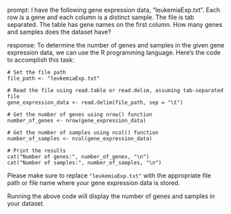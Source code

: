 prompt:
I have the following gene expression data, "leukemiaExp.txt". Each row is a gene and each column is a distinct sample. The file is tab separated. The table has gene names on the first column. How many genes and samples does the dataset have?

response:
To determine the number of genes and samples in the given gene expression data, we can use the R programming language. Here's the code to accomplish this task:

```
# Set the file path
file_path <- "leukemiaExp.txt"

# Read the file using read.table or read.delim, assuming tab-separated file
gene_expression_data <- read.delim(file_path, sep = "\t")

# Get the number of genes using nrow() function
number_of_genes <- nrow(gene_expression_data)

# Get the number of samples using ncol() function
number_of_samples <- ncol(gene_expression_data)

# Print the results
cat("Number of genes:", number_of_genes, "\n")
cat("Number of samples:", number_of_samples, "\n")
```

Please make sure to replace `"leukemiaExp.txt"` with the appropriate file path or file name where your gene expression data is stored.

Running the above code will display the number of genes and samples in your dataset.
